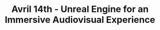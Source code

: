 ---
title: "Avril 14th - Unreal Engine for an Immersive Audiovisual Experience"
description: "Building a VR Experience in Unreal Engine to explore the intersection of music and visuals"
publishDate: "22 Jul 2023"
tags: ["education", "technology", "legal", "interviewing", "learning", "web application", "unreal engine", "react", "css"]
---